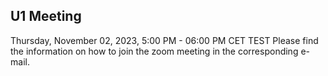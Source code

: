 ## U1 Meeting {.unnumbered}

Thursday, November 02, 2023, 5:00 PM - 06:00 PM CET
TEST
Please find the information on how to join the zoom meeting in the corresponding e-mail.
